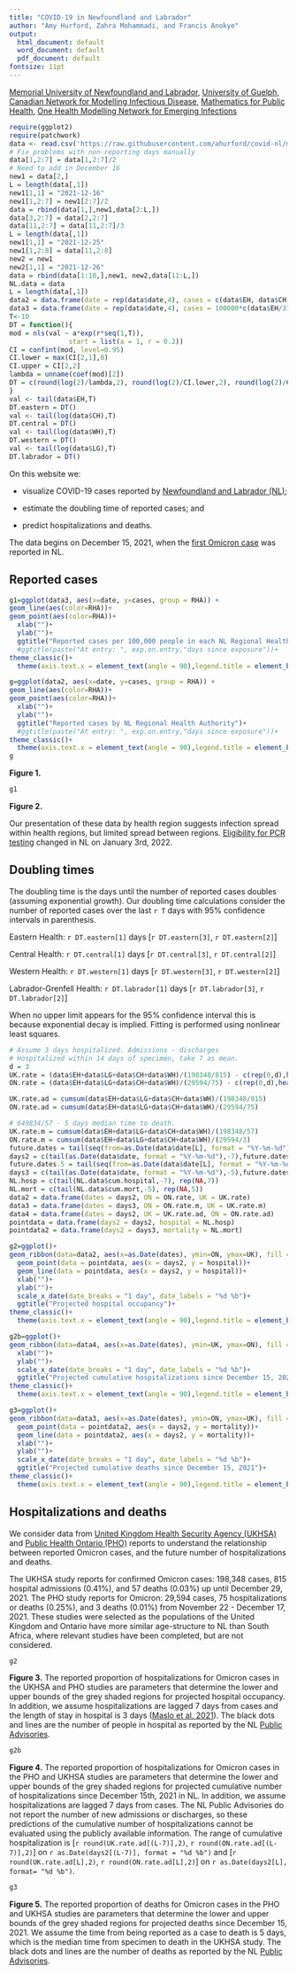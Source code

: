 ```yaml
---
title: "COVID-19 in Newfoundland and Labrador"
author: "Amy Hurford, Zahra Mohammadi, and Francis Anokye"
output:
  html_document: default
  word_document: default
  pdf_document: default
fontsize: 11pt
---
```

[Memorial University of Newfoundland and Labrador,](https://www.mun.ca/math/)
[University of Guelph,](https://mathstat.uoguelph.ca/)
[Canadian Network for Modelling Infectious Disease,](https://canmod.net/)
[Mathematics for Public Health,](http://www.fields.utoronto.ca/activities/public-health)
[One Health Modelling Network for Emerging Infections](https://www.yorku.ca/science/cdm/2021/04/09/ccdm-network-to-model-emerging-infectious-diseases-receives-2-5-million-in-federal-funding/)

```r
require(ggplot2)
require(patchwork)
data <- read.csv('https://raw.githubusercontent.com/ahurford/covid-nl/master/NL.csv', fill=TRUE)
# Fix problems with non-reporting days manually
data[1,2:7] = data[1,2:7]/2
# Need to add in December 16
new1 = data[2,]
L = length(data[,1])
new1[1,1] = "2021-12-16"
new1[1,2:7] = new1[2:7]/2
data = rbind(data[1,],new1,data[2:L,])
data[3,2:7] = data[2,2:7]
data[11,2:7] = data[11,2:7]/3
L = length(data[,1])
new1[1,1] = "2021-12-25"
new1[1,2:8] = data[11,2:8]
new2 = new1
new2[1,1] = "2021-12-26"
data = rbind(data[1:10,],new1, new2,data[11:L,])
NL.data = data
L = length(data[,1])
data2 = data.frame(date = rep(data$date,4), cases = c(data$EH, data$CH, data$WH, data$LG), RHA = rep(c("Eastern", "Central", "Western", "Labrador-Grenfell"), each=L)) 
data3 = data.frame(date = rep(data$date,4), cases = 100000*c(data$EH/317664, data$CH/91201, data$WH/76608, data$LG/36069), RHA = rep(c("Eastern", "Central", "Western", "Labrador-Grenfell"), each=L)) 
T<-10
DT = function(){
mod = nls(val ~ a*exp(r*seq(1,T)), 
               start = list(a = 1, r = 0.2))
CI = confint(mod, level=0.95)
CI.lower = max(CI[2,1],0)
CI.upper = CI[2,2]
lambda = unname(coef(mod)[2])
DT = c(round(log(2)/lambda,2), round(log(2)/CI.lower,2), round(log(2)/CI.upper,2))
}
val <- tail(data$EH,T)
DT.eastern = DT()
val <- tail(log(data$CH),T)
DT.central = DT()
val <- tail(log(data$WH),T)
DT.western = DT()
val <- tail(log(data$LG),T)
DT.labrador = DT()
```

<div class="alert alert-info">

On this website we:

- visualize COVID-19 cases reported by [Newfoundland and Labrador (NL)](https://www.gov.nl.ca/releases/covid-19-news/);

- estimate the doubling time of reported cases; and

- predict hospitalizations and deaths.

The data begins on December 15, 2021, when the [first Omicron case](http://ntv.ca/province-confirms-first-case-of-omicron-variant-introduces-new-public-health-measures/) was reported in NL.

</div>

## Reported cases

```r
g1=ggplot(data3, aes(x=date, y=cases, group = RHA)) +
geom_line(aes(color=RHA))+
geom_point(aes(color=RHA))+
  xlab("")+
  ylab("")+
  ggtitle("Reported cases per 100,000 people in each NL Regional Health Authority")+
  #ggtitle(paste("At entry: ", exp.on.entry,"days since exposure"))+
theme_classic()+
  theme(axis.text.x = element_text(angle = 90),legend.title = element_blank())

g=ggplot(data2, aes(x=date, y=cases, group = RHA)) +
geom_line(aes(color=RHA))+
geom_point(aes(color=RHA))+
  xlab("")+
  ylab("")+
  ggtitle("Reported cases by NL Regional Health Authority")+
  #ggtitle(paste("At entry: ", exp.on.entry,"days since exposure"))+
theme_classic()+
  theme(axis.text.x = element_text(angle = 90),legend.title = element_blank())
g
```

**Figure 1.** 

```r
g1
```

**Figure 2.** 

Our presentation of these data by health region suggests infection spread within health regions, but limited spread between regions. [Eligibility for PCR testing](https://www.gov.nl.ca/releases/2022/health/0103n02/) changed in NL on January 3rd, 2022.


## Doubling times

The doubling time is the days until the number of reported cases doubles (assuming exponential growth). Our doubling time calculations consider the number of reported cases over the last `r T` days with 95% confidence intervals in parenthesis.

Eastern Health: `r DT.eastern[1]` days [`r DT.eastern[3]`, `r DT.eastern[2]`]

Central Health: `r DT.central[1]` days [`r DT.central[3]`, `r DT.central[2]`]

Western Health: `r DT.western[1]` days [`r DT.western[3]`, `r DT.western[2]`]

Labrador-Grenfell Health: `r DT.labrador[1]` days [`r DT.labrador[3]`, `r DT.labrador[2]`] 

When no upper limit appears for the 95% confidence interval this is because exponential decay is implied. Fitting is performed using nonlinear least squares.

```r
 
# Assume 3 days hospitalized. Admissions - discharges
# Hospitalized within 14 days of specimen, take 7 as mean.
d = 3
UK.rate = (data$EH+data$LG+data$CH+data$WH)/(198348/815) - c(rep(0,d),head((data$EH+data$LG+data$CH+data$WH)/(198348/815),-d))
ON.rate = (data$EH+data$LG+data$CH+data$WH)/(29594/75) - c(rep(0,d),head((data$EH+data$LG+data$CH+data$WH)/(29594/75),-d))

UK.rate.ad = cumsum(data$EH+data$LG+data$CH+data$WH)/(198348/815)
ON.rate.ad = cumsum(data$EH+data$LG+data$CH+data$WH)/(29594/75)

# 649834/57 - 5 days median time to death.
UK.rate.m = cumsum(data$EH+data$LG+data$CH+data$WH)/(198348/57)
ON.rate.m = cumsum(data$EH+data$LG+data$CH+data$WH)/(29594/3)
future.dates = tail(seq(from=as.Date(data$date[L], format = "%Y-%m-%d"), length.out = 8, by = "days"),-1)
days2 = c(tail(as.Date(data$date, format = "%Y-%m-%d"),-7),future.dates)
future.dates.5 = tail(seq(from=as.Date(data$date[L], format = "%Y-%m-%d"), length.out = 6, by = "days"),-1)
days3 = c(tail(as.Date(data$date, format = "%Y-%m-%d"),-5),future.dates.5)
NL.hosp = c(tail(NL.data$cum.hospital,-7), rep(NA,7))
NL.mort = c(tail(NL.data$cum.mort,-5), rep(NA,5))
data2 = data.frame(dates = days2, ON = ON.rate, UK = UK.rate)
data3 = data.frame(dates = days3, ON = ON.rate.m, UK = UK.rate.m)
data4 = data.frame(dates = days2, UK = UK.rate.ad, ON = ON.rate.ad)
pointdata = data.frame(days2 = days2, hospital = NL.hosp)
pointdata2 = data.frame(days2 = days3, mortality = NL.mort)
```

```r
g2=ggplot()+
geom_ribbon(data=data2, aes(x=as.Date(dates), ymin=ON, ymax=UK), fill = "grey70")+
  geom_point(data = pointdata, aes(x = days2, y = hospital))+
  geom_line(data = pointdata, aes(x = days2, y = hospital))+
  xlab("")+
  ylab("")+
  scale_x_date(date_breaks = "1 day", date_labels = "%d %b")+
  ggtitle("Projected hospital occupancy")+
theme_classic()+
  theme(axis.text.x = element_text(angle = 90),legend.title = element_blank())

g2b=ggplot()+
geom_ribbon(data=data4, aes(x=as.Date(dates), ymin=UK, ymax=ON), fill = "grey70")+
  xlab("")+
  ylab("")+
  scale_x_date(date_breaks = "1 day", date_labels = "%d %b")+
  ggtitle("Projected cumulative hospitalizations since December 15, 2021")+
theme_classic()+
  theme(axis.text.x = element_text(angle = 90),legend.title = element_blank())

g3=ggplot()+
geom_ribbon(data=data3, aes(x=as.Date(dates), ymin=ON, ymax=UK), fill = "grey70")+
  geom_point(data = pointdata2, aes(x = days2, y = mortality))+
  geom_line(data = pointdata2, aes(x = days2, y = mortality))+
  xlab("")+
  ylab("")+
  scale_x_date(date_breaks = "1 day", date_labels = "%d %b")+
  ggtitle("Projected cumulative deaths since December 15, 2021")+
theme_classic()+
  theme(axis.text.x = element_text(angle = 90),legend.title = element_blank())
```

## Hospitalizations and deaths

We consider data from [United Kingdom Health Security Agency  (UKHSA)](https://assets.publishing.service.gov.uk/government/uploads/system/uploads/attachment_data/file/1044481/Technical-Briefing-31-Dec-2021-Omicron_severity_update.pdf) and [Public Health Ontario (PHO)](https://www.publichealthontario.ca/-/media/documents/ncov/epi/covid-19-epi-enhanced-estimates-omicron-severity-study.pdf?sc_lang=en) reports to understand the relationship between reported Omicron cases, and the future number of hospitalizations and deaths.

The UKHSA study reports for confirmed Omicron cases: 198,348 cases, 815 hospital admissions (0.41%), and 57 deaths (0.03%) up until December 29, 2021. The PHO study reports for Omicron: 29,594 cases, 75 hospitalizations or deaths (0.25%), and 3 deaths (0.01%) from November 22 - December 17, 2021. These studies were selected as the populations of the United Kingdom and Ontario have more similar age-structure to NL than South Africa, where relevant studies have been completed, but are not considered.

```r
g2
```

**Figure 3.** The reported proportion of hospitalizations for Omicron cases in the UKHSA and PHO studies are parameters that determine the lower and upper bounds of the grey shaded regions for projected hospital occupancy. In addition, we assume hospitalizations are lagged 7 days from cases and the length of stay in hospital is 3 days ([Maslo et al. 2021](https://jamanetwork.com/journals/jama/fullarticle/2787776)). The black dots and lines are the number of people in hospital as reported by the NL [Public Advisories](https://www.gov.nl.ca/releases/covid-19-news/). 

```r
g2b
```

**Figure 4.** The reported proportion of hospitalizations for Omicron cases in the PHO and UKHSA studies are parameters that determine the lower and upper bounds of the grey shaded regions for projected cumulative number of hospitalizations since December 15th, 2021 in NL. In addition, we assume hospitalizations are lagged 7 days from cases. The NL Public Advisories do not report the number of new admissions or discharges, so these predictions of the cumulative number of hospitalizations cannot be evaluated using the publicly available information. The range of cumulative hospitalization is [`r round(UK.rate.ad[(L-7)],2)`, `r round(ON.rate.ad[(L-7)],2)`] on `r as.Date(days2[(L-7)], format = "%d %b")` and [`r round(UK.rate.ad[L],2)`, `r round(ON.rate.ad[L],2)`] on `r as.Date(days2[L], format= "%d %b")`.


```r
g3
```

**Figure 5.** The reported proportion of deaths for Omicron cases in the PHO and UKHSA studies are parameters that determine the lower and upper bounds of the grey shaded regions for projected deaths since December 15, 2021. We assume the time from being reported as a case to death is 5 days, which is the median time from specimen to death in the UKHSA study. The black dots and lines are the number of deaths as reported by the NL [Public Advisories](https://www.gov.nl.ca/releases/covid-19-news/). 


